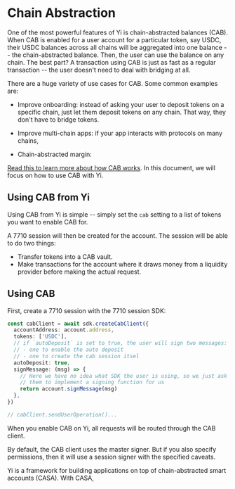 # Chain Abstraction

One of the most powerful features of Yi is chain-abstracted balances (CAB).  When CAB is enabled for a user account for a particular token, say USDC, their USDC balances across all chains will be aggregated into one balance -- the chain-abstracted balance.  Then, the user can use the balance on any chain.  The best part?  A transaction using CAB is just as fast as a regular transaction -- the user doesn't need to deal with bridging at all.

There are a huge variety of use cases for CAB.  Some common examples are:

- Improve onboarding: instead of asking your user to deposit tokens on a specific chain, just let them deposit tokens on any chain.  That way, they don't have to bridge tokens.

- Improve multi-chain apps: if your app interacts with protocols on many chains,

- Chain-abstracted margin:

[Read this to learn more about how CAB works](/dapp/knowledge/chain-abstraction).  In this document, we will focus on how to use CAB with Yi.

## Using CAB from Yi 

Using CAB from Yi is simple -- simply set the `cab` setting to a list of tokens you want to enable CAB for.

A 7710 session will then be created for the account.  The session will be able to do two things:

- Transfer tokens into a CAB vault.
- Make transactions for the account where it draws money from a liquidity provider before making the actual request.

## Using CAB

First, create a 7710 session with the 7710 session SDK:

```ts
const cabClient = await sdk.createCabClient({
  accountAddress: account.address,
  tokens: ['USDC'],
  // if `autoDeposit` is set to true, the user will sign two messages:
  // - one to enable the auto deposit
  // - one to create the cab session itsel
  autoDeposit: true,
  signMessage: (msg) => {
    // Here we have no idea what SDK the user is using, so we just ask
    // them to implement a signing function for us
    return account.signMessage(msg)
  },
})

// cabClient.sendUserOperation()...
```

When you enable CAB on Yi, all requests will be routed through the CAB client.

By default, the CAB client uses the master signer.  But if you also specify permissions, then it will use a session signer with the specified caveats.

Yi is a framework for building applications on top of chain-abstracted smart accounts (CASA).  With CASA, 